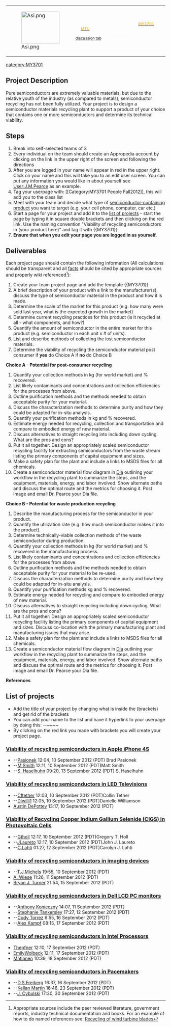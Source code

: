 <div style="float: right; border: 0px solid black; margin: 1px;">
{| cellspacing="4" style="width: 476px; background-color: black; text-align: left;"
| style="width: 100px; height: 100px" | [[Image:Asi.png|120x100px]]
| style="font-size: 9pt; color: white; padding: 2pt; line-height: 1.25em;" |This page was part of a project for [[MY3701| <span style="color:orange;"> MY3701</span>]]  -- an [[MTU| <span style="color:orange;"> MTU</span>]] class on semiconductors. 
Do '''NOT''' edit this page  -- leave comments using the [[{{NAMESPACE}} talk:{{PAGENAME}}|discussion tab]]''' or email Dr. Pearce. 
|}</div>

[[category:MY3701]]

==Project Description==
Pure semiconductors are extremely valuable materials, but due to the relative youth of the industry (as compared to metals), semiconductor recycling has not been fully utilized. Your project is to design a semiconductor materials recycling plant to support a product of your choice that contains one or more semiconductors and determine its technical viability.

== Steps ==
# Break into self-selected teams of 3
# Every individual on the team should create an Appropedia account by clicking on the link in the upper right of the screen and following the directions
# After you are logged in your name will appear in red in the upper right. Click on your name and this will take you to an edit user screen. You can put any information you would like in about yourself see [[User:J.M.Pearce]] as an example.
# Tag your userpage with:  <nowiki> [[Category:MY3701 People Fall2012]]</nowiki>, this will add you to the class list
# Meet with your team and decide what type of <u>semiconductor-containing product</u> you want to target (e.g. your cell phone, computer, car etc.)
# Start a page for your project and add it to the [[MY3701_Semiconductor_recycling_project#List_of_projects|list of projects]] - start the page by typing it in square double brackets and then clicking on the red link. Use the naming convention "Viability of recycling semiconductors in (your product here)" and tag it with <nowiki>{{MY3701}}</nowiki>
# '''Ensure that when you edit your page you are logged in as yourself.'''

==Deliverables==
Each project page should contain the following information (All calculations should be transparent and all <u>facts</u> should be cited by appropriate sources and properly wiki referenced<ref> Appropriate sources include the peer reviewed literature, government reports, industry technical documentation and books. For an example of how to do named references see: [[Recycling of wind turbine blades]]</ref>):

# Create your team project page and add the template <nowiki>{{MY3701}}</nowiki>
# A brief description of your product with a link to the manufacturer(s), discuss the type of semiconductor material in the product and how it is made.
# Determine the scale of the market for this product (e.g. how many were sold last year, what is the expected growth in the market)
# Determine current recycling practices for this product (is it recycled at all - what components, and how?)
# Quantify the amount of semiconductor in the entire market for this product (e.g. semiconductor in each unit x # of units).
# List and describe methods of collecting the lost semiconductor materials.
# Determine the viability of recycling the semiconductor material post consumer if '''yes''' do Choice A if '''no''' do Choice B

'''Choice A - Potential for post-consumer recycling'''
# Quantify your collection methods in kg (for world market) and % recovered.
# List likely contaminants and concentrations and collection efficiencies for the processes from above.
# Outline purification methods and the methods needed to obtain acceptable purity for your material.
# Discuss the characterization methods to determine purity and how they could be adapted for in-situ analysis.
# Quantify your purification methods in kg and % recovered.
# Estimate energy needed for recycling, collection and transportation and compare to embodied energy of new material.
# Discuss alternatives to straight recycling into including down cycling. What are the pros and cons?
# Put it all together: Design an appropriately scaled semiconductor recycling facility for extracting semiconductors from the waste stream listing the primary components of capital equipment and sizes. 
# Make a safety plan for the plant and include a links to MSDS files for all chemicals.
# Create a semiconductor material flow diagram in [http://live.gnome.org/Dia Dia] outlining your workflow in the recycling plant to summarize the steps, and the equipment, materials, energy, and labor involved. Show alternate paths and discuss the optimal route and the metrics for choosing it. Post image and email Dr. Pearce your Dia file.

'''Choice B - Potential for waste production recycling'''
# Describe the manufacturing process for the semiconductor in your product.
# Quantify the utilization rate (e.g. how much semiconductor makes it into the product).
# Determine technically-viable collection methods of the waste semiconductor during production.
# Quantify your collection methods in kg (for world market) and % recovered in the manufacturing process.
# List likely contaminants and concentrations and collection efficiencies for the processes from above.
# Outline purification methods and the methods needed to obtain acceptable purity for your material to be re-used.
# Discuss the characterization methods to determine purity and how they could be adapted for in-situ analysis.
# Quantify your purification methods kg and % recovered.
# Estimate energy needed for recycling and compare to embodied energy of new material.
# Discuss alternatives to straight recycling including down cycling. What are the pros and cons?
# Put it all together: Design an appropriately scaled semiconductor recycling facility listing the primary components of capital equipment and sizes. Discuss co-location with the primary manufacturing plant and manufacturing issues that may arise.
# Make a safety plan for the plant and include a links to MSDS files for all chemicals.
# Create a semiconductor material flow diagram in [http://live.gnome.org/Dia Dia] outlining your workflow in the recycling plant to summarize the steps, and the equipment, materials, energy, and labor involved. Show alternate paths and discuss the optimal route and the metrics for choosing it. Post image and email Dr. Pearce your Dia file.

'''References'''
<references/>

== List of projects ==
* Add the title of your project by changing what is inside the  (brackets) and get rid of the brackets
* You can add your name to the list and have it hyperlink to your userpage by doing this: <nowiki> --~~~~</nowiki>
* By clicking on the red link you made with brackets you will create your project page.

===[[Viability of recycling semiconductors in Apple iPhone 4S]]===
* --[[User:Pasionek|Pasionek]] 12:04, 10 September 2012 (PDT) Brad Pasionek
* --[[User:M.Smith|M.Smith]] 12:11, 10 September 2012 (PDT)Matt Smith 
* --[[User:S. Haselhuhn|S. Haselhuhn]] 09:20, 13 September 2012 (PDT) S. Haselhuhn

===[[Viability of recycling semiconductors in LED Televisions]]===
*--[[User:Cftether|Cftether]] 12:03, 10 September 2012 (PDT)Collin Tether
*--[[User:Dlwilli1|Dlwilli1]] 12:05, 10 September 2012 (PDT)Danielle Williamson
*[[User:ADePottey|Austin DePottey]] 13:17, 10 September 2012 (PDT)

===[[Viability of Recycling Copper Indium Gallium Selenide (CIGS) in Photovoltaic Cells]]===
*--[[User:Gtholl|Gtholl]] 12:17, 10 September 2012 (PDT)Gregory T. Holl
*--[[User:JLaureto|JLaureto]] 12:17, 10 September 2012 (PDT)John J. Laureto
*--[[User:C.Lahti|C.Lahti]] 01:27, 12 September 2012 (PDT)Carolyn J. Lahti

===[[Viability of recycling semiconductors in imaging devices]]===
*--[[User:T.J.Michels|T.J.Michels]] 19:55, 10 September 2012 (PDT)
*[[User:A. Wiese|A. Wiese]] 11:26, 11 September 2012 (PDT)
*[[User:Bryan J. Turner|Bryan J. Turner]] 21:54, 15 September 2012 (PDT)

===[[Viability of recycling semiconductors in Dell LCD PC monitors]]===
*--[[User:Anthony Konieczny|Anthony Konieczny]] 14:07, 11 September 2012 (PDT)
*--[[User:StephTank|Stephanie Tankersley]] 17:27, 12 September 2012 (PDT)
*--[[User:Cjtorrez|Cody Torrez]] 6:55, 16 September 2012 (PDT)
*--[[User:Alex Kampf|Alex Kampf]] 08:15, 17 September 2012 (PDT)

===[[Viability of recycling semiconductors in Intel Processors]]===
*[[User:Thepfner|Thepfner]] 12:10, 17 September 2012 (PDT)
*[[User:EmilyWolbeck|EmilyWolbeck]] 12:11, 17 September 2012 (PDT)
*[[User:Mntianen|Mntianen]] 10:39, 18 September 2012 (PDT)

===[[Viability of recycling semiconductors in Pacemakers]]===
* --[[User:D.S.Freiberg|D.S.Freiberg]] 16:37, 16 September 2012 (PDT)
* --[[User:Kellan Martin|Kellan Martin]] 16:46, 23 September 2012 (PDT)
* --[[User:J. Cybulski|J. Cybulski]] 17:30, 30 September 2012 (PDT)
